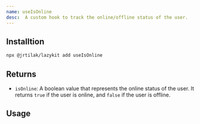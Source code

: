 ```yaml
---
name: useIsOnline
desc:  A custom hook to track the online/offline status of the user.
---
```



<CodePreview methodName="useIsOnline"/>

## Installtion

```bash
npx @jrtilak/lazykit add useIsOnline
```

## Returns

- `isOnline`: A boolean value that represents the online status of the user. It returns `true` if the user is online, and `false` if the user is offline.

## Usage

<ComponentPreview methodName="useIsOnline" exampleName="online"/>